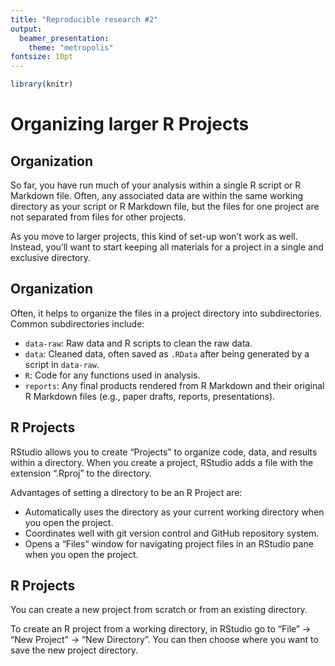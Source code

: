 ```yaml
---
title: "Reproducible research #2"
output: 
  beamer_presentation:
    theme: "metropolis"
fontsize: 10pt
---
```


```r
library(knitr)
```

# Organizing larger R Projects

## Organization

So far, you have run much of your analysis within a single R script or R Markdown file. Often, any associated data are within the same working directory as your script or R Markdown file, but the files for one project are not separated from files for other projects. \bigskip

As you move to larger projects, this kind of set-up won't work as well. Instead, you'll want to start keeping all materials for a project in a single and exclusive directory.

## Organization

Often, it helps to organize the files in a project directory into subdirectories. Common subdirectories include: 

- `data-raw`: Raw data and R scripts to clean the raw data. 
- `data`: Cleaned data, often saved as `.RData` after being generated by a script in `data-raw`.
- `R`: Code for any functions used in analysis.
- `reports`: Any final products rendered from R Markdown and their original R Markdown files (e.g., paper drafts, reports, presentations).

## R Projects

RStudio allows you to create "Projects" to organize code, data, and results within a directory. When you create a project, RStudio adds a file with the extension ".Rproj" to the directory. \bigskip

Advantages of setting a directory to be an R Project are: 

- Automatically uses the directory as your current working directory when you open the project. 
- Coordinates well with git version control and GitHub repository system. 
- Opens a "Files" window for navigating project files in an RStudio pane when you open the project. 

## R Projects

You can create a new project from scratch or from an existing directory. \bigskip

To create an R project from a working directory, in RStudio go to "File" -> "New Project" -> "New Directory". You can then choose where you want to save the new project directory.

